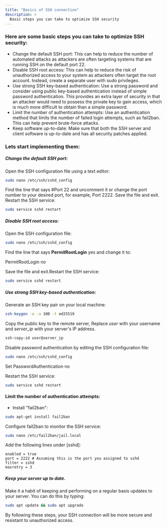 ```yaml
---
title: "Basics of SSH connection"
description: >
  Basic steps you can take to optimize SSH security
---
```


### Here are some basic steps you can take to optimize SSH security:

*   Change the default SSH port: This can help to reduce the number of automated attacks as attackers are often targeting systems that are running SSH on the default port 22.
*   Disable SSH root access: This can help to reduce the risk of unauthorized access to your system as attackers often target the root account. Instead, create a separate user with sudo privileges.
*   Use strong SSH key-based authentication: Use a strong password and consider using public key-based authentication instead of simple password authentication. This provides an extra layer of security in that an attacker would need to possess the private key to gain access, which is much more difficult to obtain than a simple password.
*   Limit the number of authentication attempts: Use an authentication method that limits the number of failed login attempts, such as fail2ban. This can help prevent brute-force attacks.
*   Keep software up-to-date: Make sure that both the SSH server and client software is up-to-date and has all security patches applied.

### Lets start implementing them:

##### Change the default SSH port:

Open the SSH configuration file using a text editor:
```bash
sudo nano /etc/ssh/sshd_config  
```
Find the line that says #Port 22 and uncomment it or change the port number to your desired port, for example, Port 2222. Save the file and exit. Restart the SSH service:
```bash
sudo service sshd restart
```
##### Disable SSH root access:

Open the SSH configuration file:
```bash
sudo nano /etc/ssh/sshd_config
```
Find the line that says **PermitRootLogin** yes and change it to:

PermitRootLogin no  

Save the file and exit.Restart the SSH service:
```bash
sudo service sshd restart
```
##### Use strong SSH key-based authentication:

Generate an SSH key pair on your local machine: 
```bash
ssh-keygen -o -a 100 -t ed25519
```
Copy the public key to the remote server, Replace _user_ with your username and _server\_ip_ with your server's IP address.
```bash
ssh-copy-id user@server_ip
```
Disable password authentication by editing the SSH configuration file: 
```bash
sudo nano /etc/ssh/sshd_config
```
Set PasswordAuthentication no

Restart the SSH service:
```bash
sudo service sshd restart
```
#### Limit the number of authentication attempts:

*   Install "fail2ban": 
```bash
sudo apt-get install fail2ban
```
Configure fail2ban to monitor the SSH service: 
```bash
sudo nano /etc/fail2ban/jail.local
```
Add the following lines under \[sshd\]:
```
enabled = true  
port = 2222 # Assuming this is the port you assigned to sshd   
filter = sshd  
maxretry = 3
```
##### Keep your server up to date.

Make it a habit of keeping and performing on a regular basis updates to your server. You can do this by typing:
```bash
sudo apt update && sudo apt upgrade
```
By following these steps, your SSH connection will be more secure and resistant to unauthorized access.